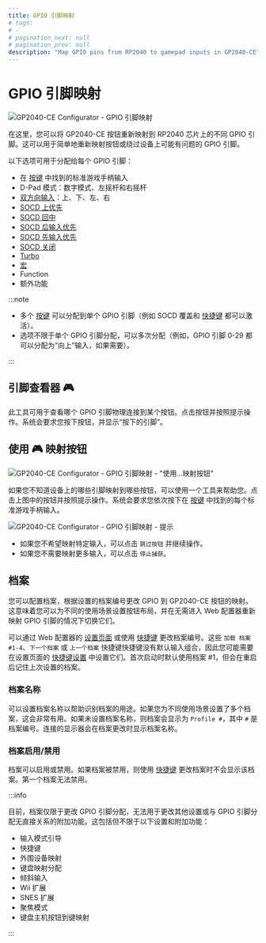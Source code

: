 ```yaml
---
title: GPIO 引脚映射
# tags:
# -
# pagination_next: null
# pagination_prev: null
description: "Map GPIO pins from RP2040 to gamepad inputs in GP2040-CE"
---
```


# GPIO 引脚映射

![GP2040-CE Configurator - GPIO 引脚映射](../../assets/images/gpc-pin-mapping.png)

在这里，您可以将 GP2040-CE 按钮重新映射到 RP2040 芯片上的不同 GPIO 引脚。这可以用于简单地重新映射按钮或绕过设备上可能有问题的 GPIO 引脚。

以下选项可用于分配给每个 GPIO 引脚：

- 在 [按键](../../usage.mdx#buttons) 中找到的标准游戏手柄输入
- D-Pad 模式：数字模式、左摇杆和右摇杆
- [双方向输入](../../add-ons/dual-direction-input.mdx)：上、下、左、右
- [SOCD 上优先](../../hotkeys.mdx#socd-up-priority)
- [SOCD 回中](../../hotkeys.mdx#socd-neutral)
- [SOCD 后输入优先](../../hotkeys.mdx#socd-last-win)
- [SOCD 先输入优先](../../hotkeys.mdx#socd-first-wins)
- [SOCD 关闭](../../hotkeys.mdx#socd-cleaning-off)
- [Turbo](../../add-ons/turbo.mdx)
- [宏](./09-macros.mdx)
- Function
- 额外功能

:::note
- 多个 [按键](../../usage.mdx#buttons) 可以分配到单个 GPIO 引脚（例如 SOCD 覆盖和 [快捷键](../../hotkeys.mdx) 都可以激活）。
- 选项不限于单个 GPIO 引脚分配，可以多次分配（例如，GPIO 引脚 0-29 都可以分配为“向上”输入，如果需要）。

:::

## 引脚查看器 :video_game:

此工具可用于查看哪个 GPIO 引脚物理连接到某个按钮。点击按钮并按照提示操作。系统会要求您按下按钮，并显示“按下的引脚”。

## 使用 :video_game: 映射按钮

![GP2040-CE Configurator - GPIO 引脚映射 - "使用...映射按钮"](../../assets/images/gpc-pin-mapping-map-buttons.png)

如果您不知道设备上的哪些引脚映射到哪些按钮，可以使用一个工具来帮助您。点击上图中的按钮并按照提示操作。系统会要求您依次按下在 [按键](../../usage.mdx#buttons) 中找到的每个标准游戏手柄输入。

![GP2040-CE Configurator - GPIO 引脚映射 - 提示](../../assets/images/gpc-pin-mapping-map-buttons-prompt.png)

- 如果您不希望映射特定输入，可以点击 `跳过按钮` 并继续操作。
- 如果您不需要映射更多输入，可以点击 `停止捕获`。

## 档案

您可以配置档案，根据设置的档案编号更改 GPIO 到 GP2040-CE 按钮的映射。这意味着您可以为不同的使用场景设置按钮布局，并在无需进入 Web 配置器重新映射 GPIO 引脚的情况下切换它们。

可以通过 Web 配置器的 [设置页面](../../web-configurator/menu-pages/01-settings.mdx) 或使用 [快捷键](../../hotkeys.mdx#load-profile-1-4) 更改档案编号。这些 `加载 档案 #1-4`、`下一个档案` 或 `上一个档案` 快捷键快捷键没有默认输入组合，因此您可能需要在设置页面的 [快捷键设置](../../web-configurator/menu-pages/01-settings.mdx#hotkey-settings) 中设置它们。首次启动时默认使用档案 #1，但会在重启后记住上次设置的档案。

### 档案名称
可以设置档案名称以帮助识别档案的用途。如果您为不同使用场景设置了多个档案，这会非常有用。如果未设置档案名称，则档案会显示为 `Profile #`，其中 `#` 是档案编号。连接的显示器会在档案更改时显示档案名称。

### 档案启用/禁用
档案可以启用或禁用。如果档案被禁用，则使用 [快捷键](../../hotkeys.mdx "GP2040-CE | Hotkeys") 更改档案时不会显示该档案。第一个档案无法禁用。

:::info

目前，档案仅限于更改 GPIO 引脚分配，无法用于更改其他设置或与 GPIO 引脚分配无直接关系的附加功能。这包括但不限于以下设置和附加功能：

- 输入模式引导
- 快捷键
- 外围设备映射
- 键盘映射分配
- 倾斜输入
- Wii 扩展
- SNES 扩展
- 聚焦模式
- 键盘主机按钮到键映射

:::
